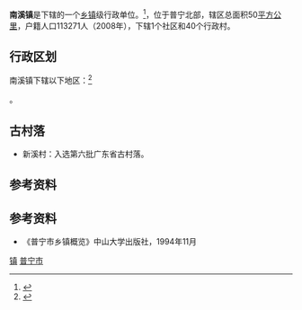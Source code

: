 {{中国乡级行政区|44/52/81/105/000}}
'''南溪镇'''是{{PRC admin/fullname|44/52/81/003/000|3}}下辖的一个[[乡镇|乡镇]]级行政单位。<ref>{{PRC admin/ref sgc|{{PRC admin/parent|44/52/81/105/000}}}}</ref>，位于普宁北部，辖区总面积50[[平方公里|平方公里]]，户籍人口113271人（2008年），下辖1个社区和40个行政村。

== 行政区划 ==

南溪镇下辖以下地区：<ref>{{PRC admin/ref sgc|44/52/81/105/000}}</ref>

{{PRC admin/children|44/52/81/105/000}}。

== 古村落 ==
* 新溪村：入选第六批广东省古村落。

== 参考资料 ==

{{reflist}}

== 参考资料 ==

*《普宁市乡镇概览》中山大学出版社，1994年11月

{{广东省揭阳市普宁市行政区划}}
{{广东行政区划小作品}}

[[Category:普宁市行政区划|镇]]
[[Category:揭阳建制镇|普宁市]]